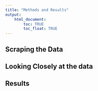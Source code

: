 ```yaml
---
title: "Methods and Results"
output: 
    html_document:
        toc: TRUE
        toc_float: TRUE
---
```


## Scraping the Data

## Looking Closely at the data

## Results
